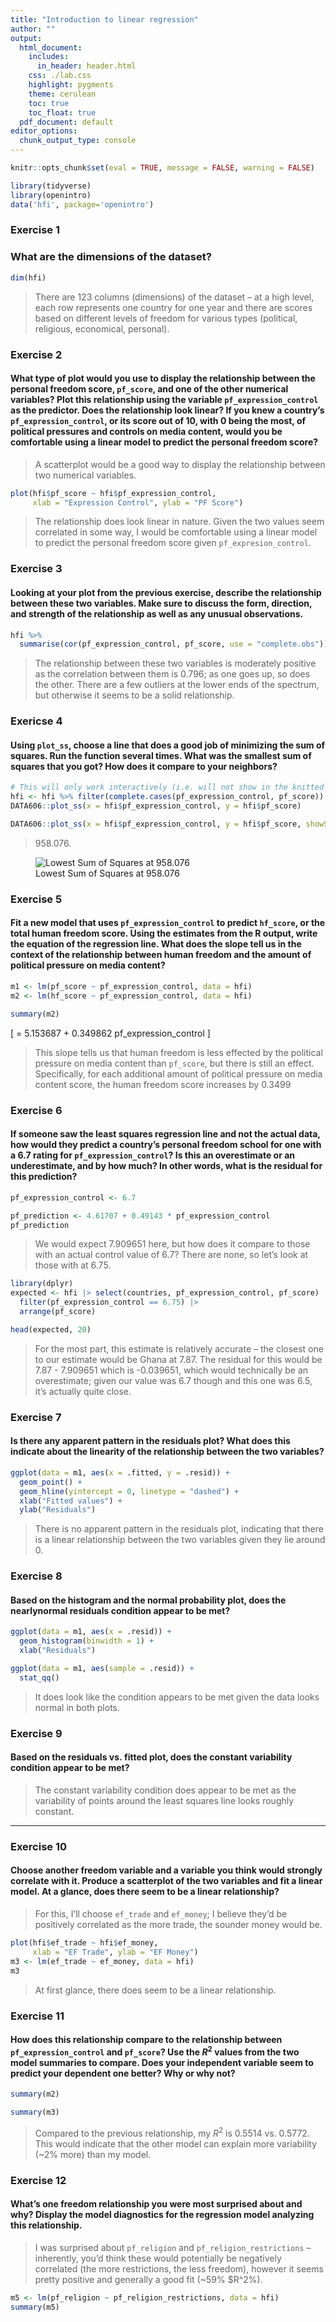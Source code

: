 ```yaml
---
title: "Introduction to linear regression"
author: ""
output:
  html_document:
    includes:
      in_header: header.html
    css: ./lab.css
    highlight: pygments
    theme: cerulean
    toc: true
    toc_float: true
  pdf_document: default
editor_options: 
  chunk_output_type: console
---
```


```r
knitr::opts_chunk$set(eval = TRUE, message = FALSE, warning = FALSE)
```

```r
library(tidyverse)
library(openintro)
data('hfi', package='openintro')
```


### Exercise 1

### What are the dimensions of the dataset?

```r
dim(hfi)
```

> There are 123 columns (dimensions) of the dataset -- at a high level, each row represents one country for one year and there are scores based on different levels of freedom for various types (political, religious, economical, personal). 

### Exercise 2

#### What type of plot would you use to display the relationship between the personal freedom score, `pf_score`, and one of the other numerical variables? Plot this relationship using the variable `pf_expression_control` as the predictor. Does the relationship look linear? If you knew a country's `pf_expression_control`, or its score out of 10, with 0 being the most, of political pressures and controls on media content, would you be comfortable using a linear model to predict the personal freedom score?

> A scatterplot would be a good way to display the relationship between two numerical variables.

```r
plot(hfi$pf_score ~ hfi$pf_expression_control, 
     xlab = "Expression Control", ylab = "PF Score")
```

> The relationship does look linear in nature. Given the two values seem correlated in some way, I would be comfortable using a linear model to predict the personal freedom score given `pf_expresion_control`. 

### Exercise 3

#### Looking at your plot from the previous exercise, describe the relationship between these two variables. Make sure to discuss the form, direction, and strength of the relationship as well as any unusual observations.

```r
hfi %>%
  summarise(cor(pf_expression_control, pf_score, use = "complete.obs"))
```

> The relationship between these two variables is moderately positive as the correlation between them is 0.796; as one goes up, so does the other. There are a few outliers at the lower ends of the spectrum, but otherwise it seems to be a solid relationship.

### Exericse 4

#### Using `plot_ss`, choose a line that does a good job of minimizing the sum of squares. Run the function several times. What was the smallest sum of squares that you got? How does it compare to your neighbors?

```r
# This will only work interactively (i.e. will not show in the knitted document)
hfi <- hfi %>% filter(complete.cases(pf_expression_control, pf_score))
DATA606::plot_ss(x = hfi$pf_expression_control, y = hfi$pf_score)
```

```r
DATA606::plot_ss(x = hfi$pf_expression_control, y = hfi$pf_score, showSquares = TRUE)
```

> 958.076.

![Lowest Sum of Squares at 958.076](lowest-ss.png)

### Exercise 5

#### Fit a new model that uses `pf_expression_control` to predict `hf_score`, or the total human freedom score. Using the estimates from the R output, write the equation of the regression line. What does the slope tell us in the context of the relationship between human freedom and the amount of political pressure on media content?


```r
m1 <- lm(pf_score ~ pf_expression_control, data = hfi)
m2 <- lm(hf_score ~ pf_expression_control, data = hfi)
```

```r
summary(m2)
```

\[
  \hat{y} = 5.153687 + 0.349862 \times pf\_expression\_control
\]

> This slope tells us that human freedom is less effected by the political pressure on media content than `pf_score`, but there is still an effect. Specifically, for each additional amount of political pressure on media content score, the human freedom score increases by 0.3499

### Exercise 6

#### If someone saw the least squares regression line and not the actual data, how would they predict a country's personal freedom school for one with a 6.7 rating for `pf_expression_control`? Is this an overestimate or an underestimate, and by how much? In other words, what is the residual for this prediction?

```r
pf_expression_control <- 6.7

pf_prediction <- 4.61707 + 0.49143 * pf_expression_control
pf_prediction
```

> We would expect 7.909651 here, but how does it compare to those with an actual control value of 6.7? There are none, so let's look at those with at 6.75.

```r
library(dplyr)
expected <- hfi |> select(countries, pf_expression_control, pf_score) |>
  filter(pf_expression_control == 6.75) |>
  arrange(pf_score)

head(expected, 20)
```

> For the most part, this estimate is relatively accurate -- the closest one to our estimate would be Ghana at 7.87. The residual for this would be 7.87 - 7.909651 which is -0.039651, which would technically be an overestimate; given our value was 6.7 though and this one was 6.5, it's actually quite close.

### Exercise 7

#### Is there any apparent pattern in the residuals plot? What does this indicate about the linearity of the relationship between the two variables?  

```r
ggplot(data = m1, aes(x = .fitted, y = .resid)) +
  geom_point() +
  geom_hline(yintercept = 0, linetype = "dashed") +
  xlab("Fitted values") +
  ylab("Residuals")
```

> There is no apparent pattern in the residuals plot, indicating that there is a linear relationship between the two variables given they lie around 0.

### Exercise 8

#### Based on the histogram and the normal probability plot, does the nearlynormal residuals condition appear to be met?
    

```r
ggplot(data = m1, aes(x = .resid)) +
  geom_histogram(binwidth = 1) +
  xlab("Residuals")
```


```r
ggplot(data = m1, aes(sample = .resid)) +
  stat_qq()
```

> It does look like the condition appears to be met given the data looks normal in both plots.

### Exercise 9

#### Based on the residuals vs. fitted plot, does the constant variability condition appear to be met?

> The constant variability condition does appear to be met as the variability of points around the least squares line looks roughly constant.

* * *

### Exercise 10

#### Choose another freedom variable and a variable you think would strongly correlate with it. Produce a scatterplot of the two variables and fit a linear model. At a glance, does there seem to be a linear relationship?

> For this, I'll choose `ef_trade` and `ef_money`; I believe they'd be positively correlated as the more trade, the sounder money would be. 

```r
plot(hfi$ef_trade ~ hfi$ef_money, 
     xlab = "EF Trade", ylab = "EF Money")
m3 <- lm(ef_trade ~ ef_money, data = hfi)
m3
```

> At first glance, there does seem to be a linear relationship.

### Exercise 11

#### How does this relationship compare to the relationship between `pf_expression_control` and `pf_score`? Use the $R^2$ values from the two model summaries to compare. Does your independent variable seem to predict your dependent one better? Why or why not?

```r
summary(m2)

summary(m3)
```

> Compared to the previous relationship, my $R^2$ is 0.5514 vs. 0.5772. This would indicate that the other model can explain more variability (~2% more) than my model.

### Exercise 12

#### What's one freedom relationship you were most surprised about and why? Display the model diagnostics for the regression model analyzing this relationship.

> I was surprised about `pf_religion` and `pf_religion_restrictions` -- inherently, you'd think these would potentially be negatively correlated (the more restrictions, the less freedom), however it seems pretty positive and generally a good fit (~59% $R^2%).

```r
m5 <- lm(pf_religion ~ pf_religion_restrictions, data = hfi)
summary(m5)
```

